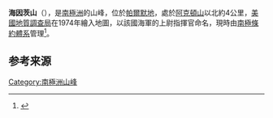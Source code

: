 {{coord|70|56|S|63|42|W|source:GNIS|display=title}}

'''海因茨山'''（{{lang-en|Heintz Peak}}），是[[南極洲|南極洲]]的山峰，位於[[帕爾默地|帕爾默地]]，處於[[阿克頓山|阿克頓山]]以北約4公里，[[美國地質調查局|美國地質調查局]]在1974年繪入地圖，以該國海軍的上尉指揮官命名，現時由[[南極條約體系|南極條約體系]]管理<ref name=gnis>{{cite gnis | type = antarid | id = 6581| name = Heintz Peak | accessdate = 2012-06-09}}</ref>。

== 参考来源 ==
{{reflist}}

{{Antarctica-geo-stub}}
[[Category:南極洲山峰|Category:南極洲山峰]]